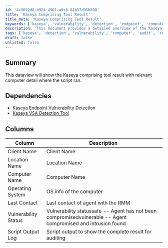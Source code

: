 ```yaml
---
id: '4c9692d8-b924-4901-a9c6-81b57d95b898'
title: 'Kaseya Comprising Tool Result'
title_meta: 'Kaseya Comprising Tool Result'
keywords: ['kaseya', 'vulnerability', 'detection', 'endpoint', 'computer', 'audit']
description: 'This document provides a detailed overview of the Kaseya comprising tool result, showcasing relevant computer details where the script ran. It outlines the dependencies required for successful execution and describes the various columns of data presented in the output.'
tags: ['kaseya', 'detection', 'vulnerability', 'computer', 'audit', 'report']
draft: false
unlisted: false
---
```

## Summary

This dataview will show the Kaseya comprising tool result with relevant computer detail where the script ran.

## Dependencies

- [Kaseya Endpoint Vulnerability Detection](https://proval.itglue.com/DOC-5078775-7836233)
- [Kaseya VSA Detection Tool](https://proval.itglue.com/DOC-5078775-7836232)

## Columns

| Column                | Description                                                     |
|----------------------|-----------------------------------------------------------------|
| Client Name          | Client Name                                                     |
| Location Name        | Location Name                                                   |
| Computer Name        | Computer Name                                                   |
| Operating System     | OS info of the computer                                         |
| Last Contact         | Last contact of agent with the RMM                             |
| Vulnerability Status  | Vulnerability statussafe -- Agent has not been compromisedvulnerable -- Agent compromised and intrusion found |
| Script Output Log    | Script output to show the complete result for auditing         |













